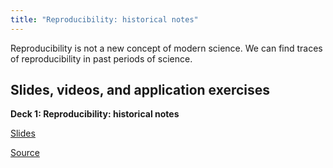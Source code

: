 ---
title: "Reproducibility: historical notes"
---


Reproducibility is not a new concept of modern science. We can find traces of reproducibility in past periods of science.  

## Slides, videos, and application exercises

::: slide-deck
**Deck 1: Reproducibility: historical notes**

::: slides
[Slides](01-historical-notes-slides.qmd)
:::

::: source
[Source](https://github.com/cgranell/rrp/tree/main/materials/01-historical-notes-slides.qmd)
:::
:::